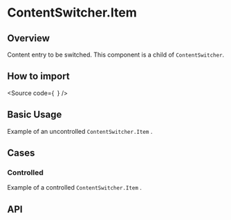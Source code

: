 

<Meta of={Stories} />

# ContentSwitcher.Item

## Overview

Content entry to be switched. This component is a child of `ContentSwitcher`.

## How to import

<Source
  code={`
`}
/>

## Basic Usage

Example of an uncontrolled `ContentSwitcher.Item` .

<Canvas of={Stories.ItemUncontrolled} />

## Cases

### Controlled

Example of a controlled `ContentSwitcher.Item` .

<Canvas of={Stories.ItemControlled} />

## API

<ArgTypes of={Stories} />
